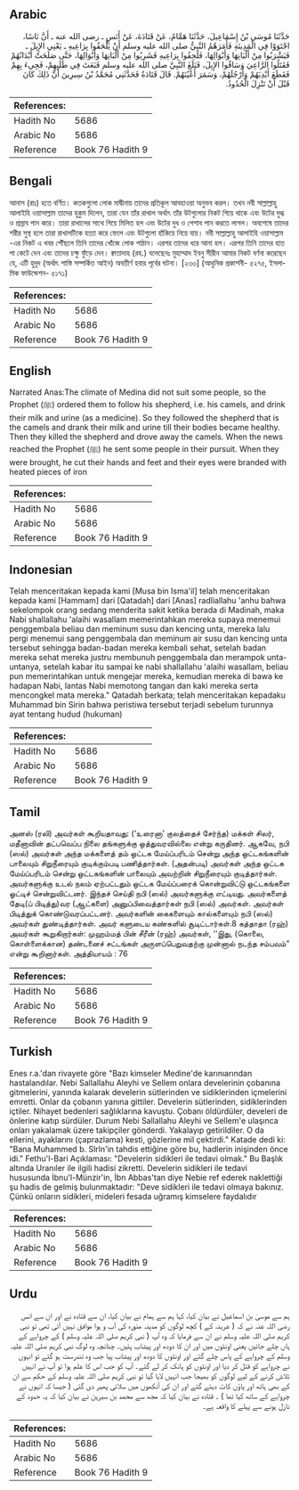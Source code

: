 ## Arabic


<div dir="rtl" lang="ar" style={{fontSize:'larger',backgroundColor:'#f8f9fa',padding:20}}>
حَدَّثَنَا مُوسَى بْنُ إِسْمَاعِيلَ، حَدَّثَنَا هَمَّامٌ، عَنْ قَتَادَةَ، عَنْ أَنَسٍ ـ رضى الله عنه ـ أَنَّ نَاسًا، اجْتَوَوْا فِي الْمَدِينَةِ فَأَمَرَهُمُ النَّبِيُّ صلى الله عليه وسلم أَنْ يَلْحَقُوا بِرَاعِيهِ ـ يَعْنِي الإِبِلَ ـ فَيَشْرَبُوا مِنْ أَلْبَانِهَا وَأَبْوَالِهَا، فَلَحِقُوا بِرَاعِيهِ فَشَرِبُوا مِنْ أَلْبَانِهَا وَأَبْوَالِهَا، حَتَّى صَلَحَتْ أَبْدَانُهُمْ فَقَتَلُوا الرَّاعِيَ وَسَاقُوا الإِبِلَ، فَبَلَغَ النَّبِيَّ صلى الله عليه وسلم فَبَعَثَ فِي طَلَبِهِمْ، فَجِيءَ بِهِمْ فَقَطَعَ أَيْدِيَهُمْ وَأَرْجُلَهُمْ، وَسَمَرَ أَعْيُنَهُمْ‏.‏ قَالَ قَتَادَةُ فَحَدَّثَنِي مُحَمَّدُ بْنُ سِيرِينَ أَنَّ ذَلِكَ كَانَ قَبْلَ أَنْ تَنْزِلَ الْحُدُودُ‏.‏
</div>
<div style={{backgroundColor:'#f8f9fa',padding:20, marginBottom: 10}}><table> <thead> <tr> <th>References:</th> <th></th> </tr> </thead> <tbody><tr><td>Hadith No</td><td>5686</td></tr><tr><td>Arabic No</td><td>5686</td></tr><tr><td>Reference</td><td>Book 76 Hadith 9</td></tr></tbody></table></div>

## Bengali


<div dir="ltr" lang="bn" style={{fontSize:'larger',backgroundColor:'#f8f9fa',padding:20}}>
আনাস (রাঃ) হতে বর্ণিত। কতকগুলো লোক মাদ্বীনায় তাদের প্রতিকূল আবহাওয়া অনুভব করল। তখন নবী সাল্লাল্লাহু আলাইহি ওয়াসাল্লাম তাদের হুকুম দিলেন, তারা যেন তাঁর রাখাল অর্থাৎ তাঁর উটগুলোর নিকট গিয়ে থাকে এবং উটের দুগ্ধ ও প্রস্রাব পান করে। তারা রাখালের সাথে গিয়ে মিলিত হল এবং উটের দুধ ও পেশাব পান করতে লাগল। অবশেষে তাদের শরীর সুস্থ হলে তারা রাখালটিকে হত্যা করে ফেলে এবং উটগুলো হাঁকিয়ে নিয়ে যায়। নবী সাল্লাল্লাহু আলাইহি ওয়াসাল্লাম -এর নিকট এ খবর পৌঁছলে তিনি তাদের খোঁজে লোক পাঠান। এরপর তাদের ধরে আনা হল। এরপর তিনি তাদের হাত পা কেটে দেন এবং তাদের চক্ষু ফুঁড়ে দেন। ক্বাতাদাহ (রহ.) বলেছেনঃ মুহাম্মাদ ইবনু সীরীন আমার নিকট বর্ণনা করেছেন যে, এটি হুদূদ (অর্থাৎ শাস্তি সম্পর্কিত আইন) অবতীর্ণ হবার পূর্বের ঘটনা। [২৩৩] (আধুনিক প্রকাশনী- ৫২৭৫, ইসলামিক ফাউন্ডেশন- ৫১৭১)
</div>
<div style={{backgroundColor:'#f8f9fa',padding:20, marginBottom: 10}}><table> <thead> <tr> <th>References:</th> <th></th> </tr> </thead> <tbody><tr><td>Hadith No</td><td>5686</td></tr><tr><td>Arabic No</td><td>5686</td></tr><tr><td>Reference</td><td>Book 76 Hadith 9</td></tr></tbody></table></div>

## English


<div dir="ltr" lang="en" style={{fontSize:'larger',backgroundColor:'#f8f9fa',padding:20}}>
Narrated Anas:The climate of Medina did not suit some people, so the Prophet (ﷺ) ordered them to follow his shepherd, i.e. his camels, and drink their milk and urine (as a medicine). So they followed the shepherd that is the camels and drank their milk and urine till their bodies became healthy. Then they killed the shepherd and drove away the camels. When the news reached the Prophet (ﷺ) he sent some people in their pursuit. When they were brought, he cut their hands and feet and their eyes were branded with heated pieces of iron
</div>
<div style={{backgroundColor:'#f8f9fa',padding:20, marginBottom: 10}}><table> <thead> <tr> <th>References:</th> <th></th> </tr> </thead> <tbody><tr><td>Hadith No</td><td>5686</td></tr><tr><td>Arabic No</td><td>5686</td></tr><tr><td>Reference</td><td>Book 76 Hadith 9</td></tr></tbody></table></div>

## Indonesian


<div dir="ltr" lang="id" style={{fontSize:'larger',backgroundColor:'#f8f9fa',padding:20}}>
Telah menceritakan kepada kami [Musa bin Isma'il] telah menceritakan kepada kami [Hammam] dari [Qatadah] dari [Anas] radliallahu 'anhu bahwa sekelompok orang sedang menderita sakit ketika berada di Madinah, maka Nabi shallallahu 'alaihi wasallam memerintahkan mereka supaya menemui penggembala beliau dan meminum susu dan kencing unta, mereka lalu pergi menemui sang penggembala dan meminum air susu dan kencing unta tersebut sehingga badan-badan mereka kembali sehat, setelah badan mereka sehat mereka justru membunuh penggembala dan merampok unta-untanya, setelah kabar itu sampai ke nabi shallallahu 'alaihi wasallam, beliau pun memerintahkan untuk mengejar mereka, kemudian mereka di bawa ke hadapan Nabi, lantas Nabi memotong tangan dan kaki mereka serta mencongkel mata mereka." Qatadah berkata; telah menceritakan kepadaku Muhammad bin Sirin bahwa peristiwa tersebut terjadi sebelum turunnya ayat tentang hudud (hukuman)
</div>
<div style={{backgroundColor:'#f8f9fa',padding:20, marginBottom: 10}}><table> <thead> <tr> <th>References:</th> <th></th> </tr> </thead> <tbody><tr><td>Hadith No</td><td>5686</td></tr><tr><td>Arabic No</td><td>5686</td></tr><tr><td>Reference</td><td>Book 76 Hadith 9</td></tr></tbody></table></div>

## Tamil


<div dir="ltr" lang="ta" style={{fontSize:'larger',backgroundColor:'#f8f9fa',padding:20}}>
அனஸ் (ரலி) அவர்கள் கூறியதாவது: (‘உரைனா’ குலத்தைச் சேர்ந்த) மக்கள் சிலர், மதீனாவின் தட்பவெப்ப நிலை தங்களுக்கு ஒத்துவரவில்லை என்று கருதினர். ஆகவே, நபி (ஸல்) அவர்கள் அந்த மக்களைத் தம் ஒட்டக மேய்ப்பரிடம் சென்று அந்த ஒட்டகங்களின் பாலையும் சிறுநீரையும் குடிக்கும்படி பணித்தார்கள். (அதன்படி) அவர்கள் அந்த ஒட்டக மேய்ப்பரிடம் சென்று ஒட்டகங்களின் பாலையும் அவற்றின் சிறுநீரையும் குடித்தார்கள். அவர்களுக்கு உடல் நலம் ஏற்பட்டதும் ஒட்டக மேய்ப்பரைக் கொன்றுவிட்டு ஒட்டகங்களை ஓட்டிச் சென்றுவிட்டனர். இந்தச் செய்தி நபி (ஸல்) அவர்களுக்கு எட்டியது. அவர்களைத் தேடி(ப் பிடித்து)வர (ஆட்களை) அனுப்பிவைத்தார்கள் நபி (ஸல்) அவர்கள். அவர்கள் பிடித்துக் கொண்டுவரப்பட்டனர். அவர்களின் கைகளையும் கால்களையும் நபி (ஸல்) அவர்கள் துண்டித்தார்கள். அவர் களுடைய கண்களில் சூடிட்டார்கள்.8 கத்தாதா (ரஹ்) அவர்கள் கூறுகிறார்கள்: முஹம்மத் பின் சீரீன் (ரஹ்) அவர்கள், ‘‘இது, (கொலை, கொள்ளைக்கான) தண்டனைச் சட்டங்கள் அருளப்பெறுவதற்கு முன்னால் நடந்த சம்பவம்” என்று கூறினார்கள். அத்தியாயம் : 76
</div>
<div style={{backgroundColor:'#f8f9fa',padding:20, marginBottom: 10}}><table> <thead> <tr> <th>References:</th> <th></th> </tr> </thead> <tbody><tr><td>Hadith No</td><td>5686</td></tr><tr><td>Arabic No</td><td>5686</td></tr><tr><td>Reference</td><td>Book 76 Hadith 9</td></tr></tbody></table></div>

## Turkish


<div dir="ltr" lang="tr" style={{fontSize:'larger',backgroundColor:'#f8f9fa',padding:20}}>
Enes r.a.'dan rivayete göre "Bazı kimseler Medine'de karınıarından hastalandılar. Nebi Sallallahu Aleyhi ve Sellem onlara develerinin çobanına gitmelerini, yanında kalarak develerin sütlerinden ve sidiklerinden içmelerini emretti. Onlar da çobanın yanına gittiler. Develerin sütlerinden, sidiklerinden içtiler. Nihayet bedenleri sağlıklarına kavuştu. Çobanı öldürdüler, develeri de önlerine katıp sürdüler. Durum Nebi Sallallahu Aleyhi ve Sellem'e ulaşınca onları yakalamak üzere takipçiler gönderdi. Yakalayıp getirildiler. O da ellerini, ayaklarını (çaprazlama) kesti, gözlerine mil çektirdi." Katade dedi ki: "Bana Muhammed b. Slrln'in tahdis ettiğine göre bu, hadlerin inişinden önce idi." Fethu'l-Bari Açıklaması: "Develerin sidikleri ile tedavi olmak." Bu Başlık altında Uranıler ile ilgili hadisi zikretti. Develerin sidikleri ile tedavi hususunda İbnu'l-Münzir'in, İbn Abbas'tan diye Nebie ref ederek naklettiği şu hadis de gelmiş bulunmaktadır: "Deve sidikleri ile tedavi olmaya bakınız. Çünkü onların sidikleri, mideleri fesada uğramış kimselere faydalıdır
</div>
<div style={{backgroundColor:'#f8f9fa',padding:20, marginBottom: 10}}><table> <thead> <tr> <th>References:</th> <th></th> </tr> </thead> <tbody><tr><td>Hadith No</td><td>5686</td></tr><tr><td>Arabic No</td><td>5686</td></tr><tr><td>Reference</td><td>Book 76 Hadith 9</td></tr></tbody></table></div>

## Urdu


<div dir="rtl" lang="ur" style={{fontSize:'larger',backgroundColor:'#f8f9fa',padding:20}}>
ہم سے موسیٰ بن اسماعیل نے بیان کیا، کہا ہم سے ہمام نے بیان کیا، ان سے قتادہ نے اور ان سے انس رضی اللہ عنہ نے کہ ( عرینہ کے ) کچھ لوگوں کو مدینہ منورہ کی آب و ہوا موافق نہیں آئی تھی تو نبی کریم صلی اللہ علیہ وسلم نے ان سے فرمایا کہ وہ آپ ( نبی کریم صلی اللہ علیہ وسلم ) کے چرواہے کے ہاں چلے جائیں یعنی اونٹوں میں اور ان کا دودھ اور پیشاب پئیں۔ چنانچہ وہ لوگ نبی کریم صلی اللہ علیہ وسلم کے چرواہے کے پاس چلے گئے اور اونٹوں کا دودھ اور پیشاب پیا جب وہ تندرست ہو گئے تو انہوں نے چرواہے کو قتل کر دیا اور اونٹوں کو ہانک کر لے گئے۔ آپ کو جب اس کا علم ہوا تو آپ نے انہیں تلاش کرنے کے لیے لوگوں کو بھیجا جب انہیں لایا گیا تو نبی کریم صلی اللہ علیہ وسلم کے حکم سے ان کے بھی ہاتھ اور پاؤں کاٹ دیئے گئے اور ان کی آنکھوں میں سلائی پھیر دی گئی ( جیسا کہ انہوں نے چرواہے کے ساتھ کیا تھا ) ۔ قتادہ نے بیان کیا کہ مجھ سے محمد بن سیرین نے بیان کیا کہ یہ حدود کے نازل ہونے سے پہلے کا واقعہ ہے۔
</div>
<div style={{backgroundColor:'#f8f9fa',padding:20, marginBottom: 10}}><table> <thead> <tr> <th>References:</th> <th></th> </tr> </thead> <tbody><tr><td>Hadith No</td><td>5686</td></tr><tr><td>Arabic No</td><td>5686</td></tr><tr><td>Reference</td><td>Book 76 Hadith 9</td></tr></tbody></table></div>